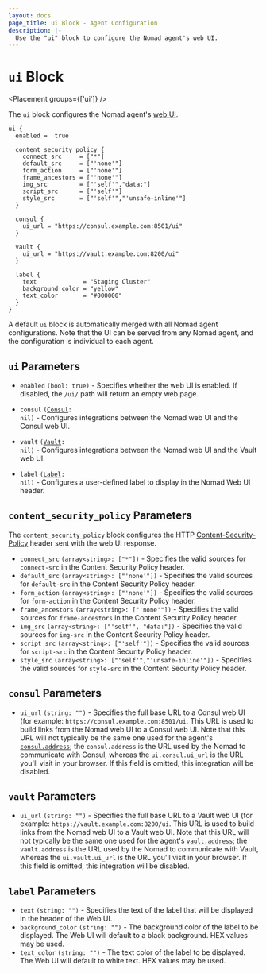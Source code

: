 ```yaml
---
layout: docs
page_title: ui Block - Agent Configuration
description: |-
  Use the "ui" block to configure the Nomad agent's web UI.
---
```


# `ui` Block

<Placement groups={['ui']} />

The `ui` block configures the Nomad agent's [web UI].

```hcl
ui {
  enabled =  true

  content_security_policy {
    connect_src     = ["*"]
    default_src     = ["'none'"]
    form_action     = ["'none'"]
    frame_ancestors = ["'none'"]
    img_src         = ["'self'","data:"]
    script_src      = ["'self'"]
    style_src       = ["'self'","'unsafe-inline'"]
  }

  consul {
    ui_url = "https://consul.example.com:8501/ui"
  }

  vault {
    ui_url = "https://vault.example.com:8200/ui"
  }

  label {
    text             = "Staging Cluster"
    background_color = "yellow"
    text_color       = "#000000"
  }
}
```

A default `ui` block is automatically merged with all Nomad agent
configurations. Note that the UI can be served from any Nomad agent,
and the configuration is individual to each agent.
## `ui` Parameters
- `enabled` `(bool: true)` - Specifies whether the web UI is
  enabled. If disabled, the `/ui/` path will return an empty web page.

- `consul` <code>([Consul]: nil)</code> - Configures integrations
  between the Nomad web UI and the Consul web UI.

- `vault` <code>([Vault]: nil)</code> - Configures integrations
  between the Nomad web UI and the Vault web UI.

- `label` <code>([Label]: nil)</code> - Configures a user-defined
  label to display in the Nomad Web UI header.

## `content_security_policy` Parameters

The `content_security_policy` block configures the HTTP
[Content-Security-Policy](https://developer.mozilla.org/en-US/docs/Web/HTTP/CSP)
header sent with the web UI response.

- `connect_src` `(array<string>: ["*"])` - Specifies the valid sources for
  `connect-src` in the Content Security Policy header.
- `default_src` `(array<string>: ["'none'"])` - Specifies the valid sources for
  `default-src` in the Content Security Policy header.
- `form_action` `(array<string>: ["'none'"])` - Specifies the valid sources for
  `form-action` in the Content Security Policy header.
- `frame_ancestors` `(array<string>: ["'none'"])` - Specifies the valid sources
  for `frame-ancestors` in the Content Security Policy header.
- `img_src` `(array<string>: ["'self'", "data:"])` - Specifies the valid sources
  for `img-src` in the Content Security Policy header.
- `script_src` `(array<string>: ["'self'"])` - Specifies the valid sources for
  `script-src` in the Content Security Policy header.
- `style_src` `(array<string>: ["'self'","'unsafe-inline'"])` - Specifies the
  valid sources for `style-src` in the Content Security Policy header.

## `consul` Parameters

- `ui_url` `(string: "")` - Specifies the full base URL to a Consul
  web UI (for example: `https://consul.example.com:8501/ui`. This URL
  is used to build links from the Nomad web UI to a Consul web
  UI. Note that this URL will not typically be the same one used for
  the agent's [`consul.address`]; the `consul.address` is the URL used
  by the Nomad to communicate with Consul, whereas the
  `ui.consul.ui_url` is the URL you'll visit in your browser. If
  this field is omitted, this integration will be disabled.

## `vault` Parameters

- `ui_url` `(string: "")` - Specifies the full base URL to a Vault
  web UI (for example: `https://vault.example.com:8200/ui`. This URL
  is used to build links from the Nomad web UI to a Vault web
  UI. Note that this URL will not typically be the same one used for
  the agent's [`vault.address`]; the `vault.address` is the URL used
  by the Nomad to communicate with Vault, whereas the
  `ui.vault.ui_url` is the URL you'll visit in your browser. If
  this field is omitted, this integration will be disabled.

## `label` Parameters

- `text` `(string: "")` - Specifies the text of the label that will be
  displayed in the header of the Web UI.
- `background_color` `(string: "")` - The background color of the label to
  be displayed. The Web UI will default to a black background. HEX values
  may be used.
- `text_color` `(string: "")` - The text color of the label to be displayed.
  The Web UI will default to white text. HEX values may be used.



[web UI]: /nomad/tutorials/web-ui
[Consul]: /nomad/docs/configuration/ui#consul-parameters
[Vault]: /nomad/docs/configuration/ui#vault-parameters
[Label]: /nomad/docs/configuration/ui#label-parameters
[`consul.address`]: /nomad/docs/configuration/consul#address
[`vault.address`]: /nomad/docs/configuration/vault#address
